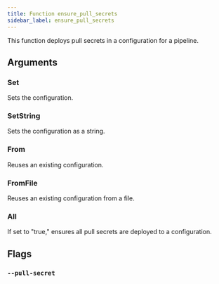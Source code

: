 ```yaml
---
title: Function ensure_pull_secrets
sidebar_label: ensure_pull_secrets
---
```


This function deploys pull secrets in a configuration for a pipeline.

## Arguments

### Set

Sets the configuration.

### SetString

Sets the configuration as a string.

### From

Reuses an existing configuration.

### FromFile

Reuses an existing configuration from a file.

### All

If set to "true," ensures all pull secrets are deployed to a configuration.

## Flags

### `--pull-secret`
